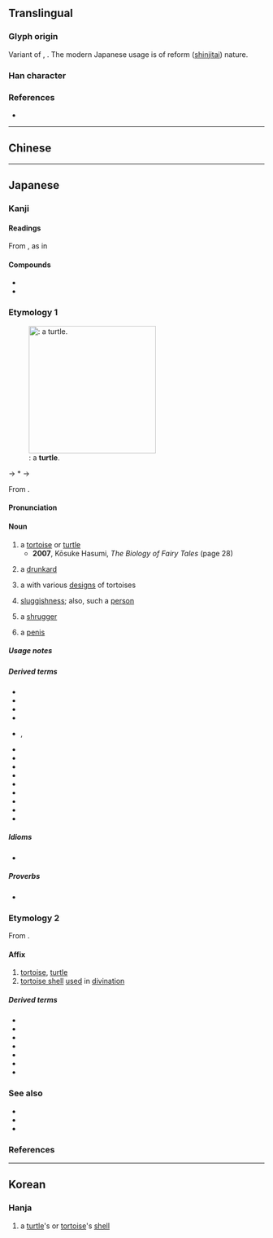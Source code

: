 {{also|龜}}
{{character info}}
{{character info|⻲}}
<!-- may be replaced by zh-forms -->
==Translingual==
{{stroke order|strokes=11|type=animate}}
{{Han simplified forms|龜|亀|龟}}

===Glyph origin===
Variant of {{l|mul|龜}}, {{Han simp|龜|nocap=1}}. The modern Japanese usage is of reform ([[shinjitai]]) nature.

===Han character===
{{Han char|rn=213|rad=亀|as=0|sn=11|var=2|four=27716|canj=NWLU|ids=⿻龟日}}

===References===
* {{Han ref|kx=0142.281|dkj=00210|hdz=80010.190|uh=4E80|ud=20096}}

----

==Chinese==
{{zh-see|龜|v}}

----

==Japanese==
{{ja-kanji forms|亀|龜}}

===Kanji===
{{ja-kanji|grade=c|rs=乙10|kyu=龜}}

====Readings====
{{ja-readings
|goon=き<き<くゐ
|kanon=き<き<くゐ
|kun=かめ-
|nanori=あま, すすむ, ひさ, ひさし
}}
From {{cog|ltc|-}} {{ltc-l|龜|id=2}}, as in {{m|ja|亀茲|tr=Kyūji}}
{{ja-readings
|goon=く
|kanon=きゅう<きう
}}<!--
{{ja-readings
|goon=こん
|kanon=きん
}}-->

====Compounds====
* {{ja-r|神%亀|^じん%き}}
* {{ja-r|金亀子|コガネムシ}}

===Etymology 1===
{{ja-kanjitab|yomi=k|かめ}}
[[File:Sea Turtle side - Churaumi Aquarium.jpg|thumb|250px|{{m|ja|亀|tr=kame}}: a '''turtle'''.]]

{{IPAfont|⟨kame<sub>2</sub>⟩}} → *{{IPAchar|/kaməɨ/}} → {{IPAchar|/kame/}}

From {{inh|ja|ojp|sort=かめ|-}}.

====Pronunciation====
{{ja-pron|かめ|acc=1|acc_ref=DJR,NHK}}

====Noun====
{{ja-noun|かめ|カメ}}

# a [[tortoise]] or [[turtle]] {{gl|[[land]] or [[marine]] [[reptile]] with a [[shell]]}}
#* '''2007''', Kōsuke Hasumi, ''The Biology of Fairy Tales'' (page 28)
#*: {{ja-usex|休んで負けてしまったウサギと休まず走って勝利した'''カメ'''。|やすんで まけて しまった ウサギ と やすまず はしって しょうり した '''カメ'''。|The '''tortoise''' that ran without resting and won, and the hare that rested and lost.}}
# {{lb|ja|sort=かめ|by extension|figurative|as [[turtle]]s are thought to be [[good]] [[drinker]]s}} a [[drunkard]]
# a {{m|ja|家紋|tr=kamon||[[family]] [[crest]]}} with various [[design]]s of tortoises
# {{lb|ja|figurative}} [[sluggishness]]; also, such a [[person]]
# a [[shrugger]]
# {{lb|ja|sort=かめ|slang|as it [[resemble]]s a turtle's [[neck]]}} a [[penis]]

=====Usage notes=====
{{U:ja:biology|カメ}}

=====Derived terms=====
{{der-top3}}
* {{ja-r|亀%卜|かめ%うら}}
* {{ja-r|亀 鳴く|かめ なく}}
* {{ja-r|亀の子|かめ の こ}}
* {{ja-r|亀の甲|かめ の こう}}
* {{ja-r|亀の手|かめ の て|rom=-}}, {{ja-r|石蜐|カメ ノ テ}}
* {{ja-r|がめ}}
* {{ja-r|石%亀|イシ%ガメ}}
* {{ja-r|海%亀|ウミ%ガメ}}
* {{ja-r|阿%亀|お%かめ}}
* {{ja-r|神%亀|しん%かめ}}
* {{ja-r|銭%亀|ゼニ%ガメ}}
* {{ja-r|鶴%亀|つる%かめ}}
* {{ja-r|出歯%亀|でば%かめ}}
* {{ja-r|花%亀%虫|ハナ%ガメ%ムシ}}
{{der-bottom}}

=====Idioms=====
* {{ja-r|亀の年を鶴が羨む|かめ の とし を つる が うらやむ}}

=====Proverbs=====
* {{ja-r|鶴は千%年%亀は万%年|つる は せん%ねん% かめ は まん%ねん}}

===Etymology 2===
{{ja-kanjitab|yomi=o|き}}

From {{der|ja|ltc|sort=き|-}} {{ltc-l|龜|id=1}}.

====Affix====
{{ja-pos|affix|き}}

# [[tortoise]], [[turtle]]
# [[tortoise shell]] [[use]]d in [[divination]]

=====Derived terms=====
{{der-top3}}
* {{ja-r|亀%鑑|き%かん}}
* {{ja-r|亀%甲|きっ%こう}}
* {{ja-r|亀%頭|き%とう}}
* {{ja-r|亀%卜|き%ぼく}}
* {{ja-r|亀%裂|き%れつ}}
* {{ja-r|神%亀|しん%き}}
* {{ja-r|盲%亀|もう%き}}
{{der-bottom}}

===See also===
* {{ja-r|タートル}}
* {{ja-r|トータス}}
* {{ja-r|鼈|スッポン}}

===References===
<references/>

----

==Korean==

===Hanja===
{{ko-hanja|hangeul=[[귀]], [[균]]|rv=gwi, gyun|mr=kwi, kyun}}

# a [[turtle]]'s or [[tortoise]]'s [[shell]]

[[Category:CJKV radicals| ]]